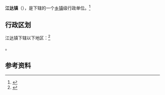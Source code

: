 {{中国乡级行政区|54/21/22/100/000}}

'''江达镇'''（{{bo|z=འཇོ་མདའ་}}），是{{PRC admin/fullname|54/21/22/100/000|3}}下辖的一个[[乡镇|乡镇]]级行政单位。<ref>{{PRC admin/ref sgc|{{PRC admin/parent|54/21/22/100/000}}}}</ref>

== 行政区划 ==

江达镇下辖以下地区：<ref>{{PRC admin/ref sgc|54/21/22/100/000}}</ref>

{{PRC admin/children|54/21/22/100/000}}。

== 参考资料 ==

{{reflist}}

{{行政区划小作品}}
{{PRC admin/navcat|54/21/22/100/000}}